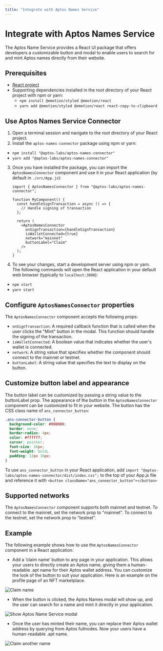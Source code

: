 ```yaml
---
title: "Integrate with Aptos Names Service"
---
```


# Integrate with Aptos Names Service

The Aptos Name Service provides a React UI package that offers developers a
customizable button and modal to enable users to search for and mint Aptos names
directly from their website.

## Prerequisites

- [React project](https://create-react-app.dev/docs/getting-started/)
- Supporting dependencies installed in the root directory of your React project
  with npm or yarn:
  - `npm install @emotion/styled @emotion/react`
  - `yarn add @emotion/styled @emotion/react react-copy-to-clipboard`

## Use Aptos Names Service Connector

1. Open a terminal session and navigate to the root directory of your React
   project.
2. Install the `aptos-names-connector` package using npm or yarn:
  - `npm install "@aptos-labs/aptos-names-connector"`
  - `yarn add "@aptos-labs/aptos-names-connector"`
3. Once you have installed the package, you can import the `AptosNamesConnector`
   component and use it in your React application (by default
   in `./src/App.js`):

   ```tsx
   import { AptosNamesConnector } from "@aptos-labs/aptos-names-connector";

   function MyComponent() {
     const handleSignTransaction = async () => {
       // Handle signing of transaction
     };

     return (
       <AptosNamesConnector
         onSignTransaction={handleSignTransaction}
         isWalletConnected={true}
         network="mainnet"
         buttonLabel="Claim"
       />
     );
   }
   ```

4. To see your changes, start a development server using npm or yarn. The
   following commands will open the React application in your default web
   browser (typically to `localhost:3000`):
  - `npm start`
  - `yarn start`

## Configure `AptosNamesConnector` properties

The `AptosNamesConnector` component accepts the following props:

- `onSignTransaction`: A required callback function that is called when the user
  clicks the "Mint" button in the modal. This function should handle the signing
  of the transaction.
- `isWalletConnected`: A boolean value that indicates whether the user's wallet
  is connected.
- `network`: A string value that specifies whether the component should connect
  to the mainnet or testnet.
- `buttonLabel`: A string value that specifies the text to display on the
  button.

## Customize button label and appearance

The button label can be customized by passing a string value to the buttonLabel
prop. The appearance of the button in the `AptosNamesConnector` component can be
customized to fit in your website. The button has the CSS class name of
`ans_connector_button`:

```css
.ans-connector-button {
  background-color: #000000;
  border: none;
  border-radius: 4px;
  color: #ffffff;
  cursor: pointer;
  font-size: 16px;
  font-weight: bold;
  padding: 12px 16px;
}
```

To use `ans_connector_button` in your React application, add
`import "@aptos-labs/aptos-names-connector/dist/index.css";` to the top of your
App.js file and reference it with
`<button className="ans_connector_button"></button>`

## Supported networks

The `AptosNamesConnector` component supports both mainnet and testnet. To
connect to the mainnet, set the network prop to "mainnet". To connect to the
testnet, set the network prop to "testnet".

## Example

The following example shows how to use the `AptosNamesConnector` component in a
React application:
<last image />

- Add a ‘claim name’ button to any page in your application. This allows your
  users to directly create an Aptos name, giving them a human-readable .apt name
  for their Aptos wallet address. You can customize the look of the button to
  suit your application. Here is an example on the profile page of an NFT
  marketplace.

![Claim name](../../static/img/docs/ans_entrypoint_example.png)

- When the button is clicked, the Aptos Names modal will show up, and the user
  can search for a name and mint it directly in your application.

![Show Aptos Name Service modal](../../static/img/docs/ans_entrypoint_modal_example.png)

- Once the user has minted their name, you can replace their Aptos wallet
  address by querying from Aptos fullnodes. Now your users have a human-readable
  .apt name.

![Claim another name](../../static/img/docs/ans_entrypoint_with_other_name.png)
